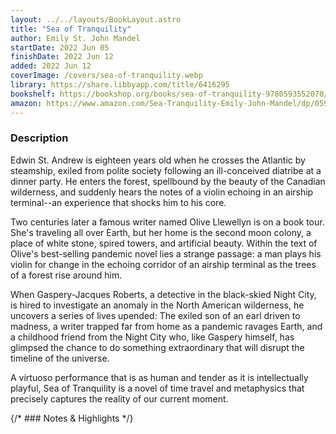 ```yaml
---
layout: ../../layouts/BookLayout.astro
title: "Sea of Tranquility"
author: Emily St. John Mandel
startDate: 2022 Jun 05
finishDate: 2022 Jun 12
added: 2022 Jun 12
coverImage: /covers/sea-of-tranquility.webp
library: https://share.libbyapp.com/title/6416295
bookshelf: https://bookshop.org/books/sea-of-tranquility-9780593552070/9780593321447
amazon: https://www.amazon.com/Sea-Tranquility-Emily-John-Mandel/dp/0593321448/
---
```


<ReadingTime
startDate  = {frontmatter.startDate}
finishDate = {frontmatter.finishDate}
/>

### Description
Edwin St. Andrew is eighteen years old when he crosses the Atlantic by steamship, exiled from polite society following an ill-conceived diatribe at a dinner party. He enters the forest, spellbound by the beauty of the Canadian wilderness, and suddenly hears the notes of a violin echoing in an airship terminal--an experience that shocks him to his core.

Two centuries later a famous writer named Olive Llewellyn is on a book tour. She's traveling all over Earth, but her home is the second moon colony, a place of white stone, spired towers, and artificial beauty. Within the text of Olive's best-selling pandemic novel lies a strange passage: a man plays his violin for change in the echoing corridor of an airship terminal as the trees of a forest rise around him.

When Gaspery-Jacques Roberts, a detective in the black-skied Night City, is hired to investigate an anomaly in the North American wilderness, he uncovers a series of lives upended: The exiled son of an earl driven to madness, a writer trapped far from home as a pandemic ravages Earth, and a childhood friend from the Night City who, like Gaspery himself, has glimpsed the chance to do something extraordinary that will disrupt the timeline of the universe.

A virtuoso performance that is as human and tender as it is intellectually playful, Sea of Tranquility is a novel of time travel and metaphysics that precisely captures the reality of our current moment.

{/* ### Notes & Highlights */}

<BuyBook
  library   = {frontmatter.library}
  bookshelf = {frontmatter.bookshelf}
  amazon    = {frontmatter.amazon}
/>
